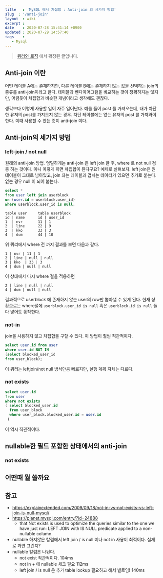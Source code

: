 ```yaml
---
title   : 'MySQL 에서 차집합 : Anti-join 의 세가지 방법'  
slug  : '/anti-join' 
layout  : wiki 
excerpt : 
date    : 2020-07-28 15:41:14 +0900
updated : 2020-07-29 14:57:40
tags    : 
   - Mysql
---
```

> [쿼리와 로직](https://juneyr.dev/ways-of-query) 에서 확장된 글입니다. 

## Anti-join 이란 
   어떤 테이블 A에는 존재하지만, 다른 테이블 B에는 존재하지 않는 값을 선택하는 join의 종류를 anti-join이라고 한다. 테이블과 벤다이어그램을 비교하는 것이 정확하지는 않지만, 어렴풋이 차집합과 비슷한 개념이라고 생각해도 괜찮다.
   
   생각보다 이렇게 사용할 일이 자주 일어난다. 예를 들어 post 를 가져오는데, 내가 차단한 유저의 post를 가져오지 않는 경우. 차단 테이블에는 없는 유저의 post 를 가져와야한다. 이때 사용할 수 있는 것이 anti-join 이다.

## Anti-join의 세가지 방법 

### left-join / not null 
 원래의 anti-join 방법. 엄밀하게는  anti-join 은 left join 한 후, where 로 not null 검증 하는 것이다. 아니 이렇게 하면 차집합이 된다구요? 예제로 살펴보자. 
 left join은 원 테이블이 그대로 남아있고, join 되는 테이블과 겹치는 데이터가 있으면 추가로 붙는다. 없는 경우 null 이 되어 붙는다. 
 
 ```sql
 select * 
from user left join userblock
on (user.id = userblock.user_id)
where userblock.user_id is null;
 ```

```
table user     table userblock
id | name      id | user_id
1  | nvr       11 | 1
2  | line      22 | 9
3  | kko       33 | 3 
4  | dum       44 | 10
```

위 쿼리에서 where 전 까지 결과를 보면 다음과 같다. 
```
1 | nvr | 11 | 1 
2 | line | null | null 
3 | kko  | 33 | 3 
4 | dum | null | null
```

이 상태에서 다시 where 절을 적용하면 
```
2 | line | null | null 
4 | dum | null | null
```
결과적으로 userblock 에 존재하지 않는 user의 row만 뽑아낼 수 있게 된다. 현재 상황으로는 where절에 `userblock.user_id is null` 혹은 `userblock.id is null` 둘다 넣어도 동작한다.

### not-in 
join을 사용하지 않고 차집합을 구할 수 있다. 이 방법이 훨씬 직관적이다. 

```sql 
select user.id from user 
where user.id NOT IN
(select blocked_user_id 
from user_block);
```
이 쿼리는 leftjoin/not null 방식만큼 빠르지만, 실행 계획 자체는 다르다. 

### not exists
```sql 
select user.id
from user 
where not exists 
( select blocked_user.id
  from user_block
  where user_block.blocked_user.id = user.id
 )
```

이 역시 직관적이다. 

## nullable한 필드 포함한 상태에서의 anti-join 



### not exists

## 어떤때 뭘 쓸까요



## 참고 
- https://explainextended.com/2009/09/18/not-in-vs-not-exists-vs-left-join-is-null-mysql/
- https://planet.mysql.com/entry/?id=24888
  - that Not exists is used to optimize the queries similar to the one we have just run: LEFT JOIN with IS NULL predicate applied to a non-nullable column.
 - nullable 하지않은 칼럼에서 left join / is null 이나 not in 사용이 최적이다.  실제로 과연 그런지?
 - nullable 칼럼은 나뉜다. 
    - not exist 직관적이다.  104ms 
    - not in + 에 nullable 체크 필요 112ms
    - left join / is null 은 추가 table lookup 필요하고 해서 별로임! 140ms 





